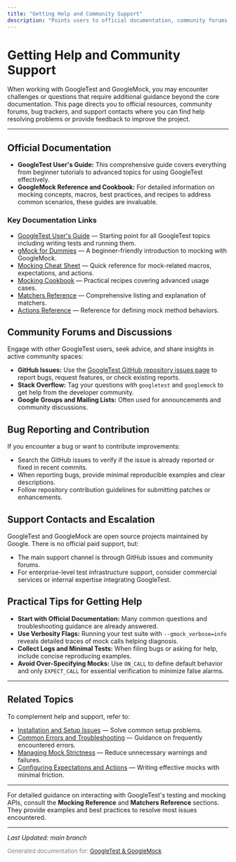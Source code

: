 ```yaml
---
title: "Getting Help and Community Support"
description: "Points users to official documentation, community forums, bug trackers, and support contacts, offering resources for unresolved problems and feedback."
---
```


# Getting Help and Community Support

When working with GoogleTest and GoogleMock, you may encounter challenges or questions that require additional guidance beyond the core documentation. This page directs you to official resources, community forums, bug trackers, and support contacts where you can find help resolving problems or provide feedback to improve the project.

---

## Official Documentation

- **GoogleTest User's Guide:** This comprehensive guide covers everything from beginner tutorials to advanced topics for using GoogleTest effectively.
- **GoogleMock Reference and Cookbook:** For detailed information on mocking concepts, macros, best practices, and recipes to address common scenarios, these guides are invaluable.

### Key Documentation Links

- [GoogleTest User's Guide](https://google.github.io/googletest/) — Starting point for all GoogleTest topics including writing tests and running them.
- [gMock for Dummies](https://google.github.io/googletest/gmock_for_dummies.html) — A beginner-friendly introduction to mocking with GoogleMock.
- [Mocking Cheat Sheet](https://google.github.io/googletest/gmock_cheat_sheet.html) — Quick reference for mock-related macros, expectations, and actions.
- [Mocking Cookbook](https://google.github.io/googletest/gmock_cook_book.html) — Practical recipes covering advanced usage cases.
- [Matchers Reference](https://google.github.io/googletest/reference/matchers.html) — Comprehensive listing and explanation of matchers.
- [Actions Reference](https://google.github.io/googletest/reference/actions.html) — Reference for defining mock method behaviors.


## Community Forums and Discussions

Engage with other GoogleTest users, seek advice, and share insights in active community spaces:

- **GitHub Issues:** Use the [GoogleTest GitHub repository issues page](https://github.com/google/googletest/issues) to report bugs, request features, or check existing reports.
- **Stack Overflow:** Tag your questions with `googletest` and `googlemock` to get help from the developer community.
- **Google Groups and Mailing Lists:** Often used for announcements and community discussions.

## Bug Reporting and Contribution

If you encounter a bug or want to contribute improvements:

- Search the GitHub issues to verify if the issue is already reported or fixed in recent commits.
- When reporting bugs, provide minimal reproducible examples and clear descriptions.
- Follow repository contribution guidelines for submitting patches or enhancements.

## Support Contacts and Escalation

GoogleTest and GoogleMock are open source projects maintained by Google. There is no official paid support, but:

- The main support channel is through GitHub issues and community forums.
- For enterprise-level test infrastructure support, consider commercial services or internal expertise integrating GoogleTest.

## Practical Tips for Getting Help

- **Start with Official Documentation:** Many common questions and troubleshooting guidance are already answered.
- **Use Verbosity Flags:** Running your test suite with `--gmock_verbose=info` reveals detailed traces of mock calls helping diagnosis.
- **Collect Logs and Minimal Tests:** When filing bugs or asking for help, include concise reproducing examples.
- **Avoid Over-Specifying Mocks:** Use `ON_CALL` to define default behavior and only `EXPECT_CALL` for essential verification to minimize false alarms.

---

## Related Topics

To complement help and support, refer to:

- [Installation and Setup Issues](faq/getting_started_faq/installation_issues) — Solve common setup problems.
- [Common Errors and Troubleshooting](faq/getting_started_faq/common_errors) — Guidance on frequently encountered errors.
- [Managing Mock Strictness](guides/mocking-advanced-testing/strictness-niceness) — Reduce unnecessary warnings and failures.
- [Configuring Expectations and Actions](guides/mocking-advanced-testing/configuring-expectations-actions) — Writing effective mocks with minimal friction.

---

For detailed guidance on interacting with GoogleTest's testing and mocking APIs, consult the **Mocking Reference** and **Matchers Reference** sections. They provide examples and best practices to resolve most issues encountered.


---

_Last Updated: main branch_

<section style="font-size: small; color: gray;">Generated documentation for: <a href="https://github.com/google/googletest">GoogleTest &amp; GoogleMock</a></section>
